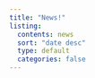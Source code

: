 ```yaml
---
title: "News!"
listing:
  contents: news
  sort: "date desc"
  type: default
  categories: false
---
```

